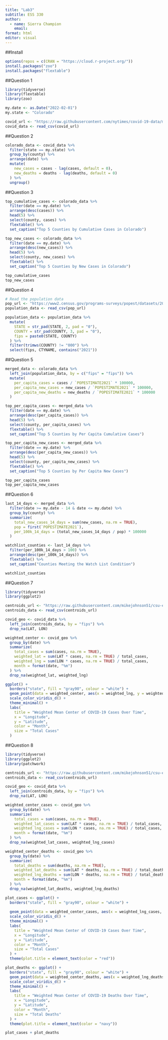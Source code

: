 ```yaml
---
title: "Lab3"
subtitle: ESS 330
author: 
  - name: Sierra Champion
    email:
format: html
editor: visual
---
```

##Install
```r
options(repos = c(CRAN = "https://cloud.r-project.org/"))
install.packages("zoo")
install.packages("flextable")
```

##Question 1
```r
library(tidyverse)
library(flextable)
library(zoo)  

my.date <- as.Date("2022-02-01")
my.state <- "Colorado"

covid_url <- "https://raw.githubusercontent.com/nytimes/covid-19-data/master/us-counties.csv"
covid_data <- read_csv(covid_url)
```

##Question 2
```r
colorado_data <- covid_data %>%
  filter(state == my.state) %>%
  group_by(county) %>%
  arrange(date) %>%
  mutate(
    new_cases = cases - lag(cases, default = 0),
    new_deaths = deaths - lag(deaths, default = 0)
  ) %>%
  ungroup()
```

##Question 3
```r

top_cumulative_cases <- colorado_data %>%
  filter(date == my.date) %>%
  arrange(desc(cases)) %>%
  head(5) %>%
  select(county, cases) %>%
  flextable() %>%
  set_caption("Top 5 Counties by Cumulative Cases in Colorado")

top_new_cases <- colorado_data %>%
  filter(date == my.date) %>%
  arrange(desc(new_cases)) %>%
  head(5) %>%
  select(county, new_cases) %>%
  flextable() %>%
  set_caption("Top 5 Counties by New Cases in Colorado")

top_cumulative_cases
top_new_cases
```

##Question 4
```r

# Read the population data
pop_url <- "https://www2.census.gov/programs-surveys/popest/datasets/2020-2021/counties/totals/co-est2021-alldata.csv"
population_data <- read_csv(pop_url)

population_data <- population_data %>%
  mutate(
    STATE = str_pad(STATE, 2, pad = "0"),
    COUNTY = str_pad(COUNTY, 3, pad = "0"),
    fips = paste0(STATE, COUNTY)
  ) %>%
  filter(trimws(COUNTY) != "000") %>%  
  select(fips, CTYNAME, contains("2021"))  
```


##Question 5
```r

merged_data <- colorado_data %>%
  left_join(population_data, by = c("fips" = "fips")) %>%
  mutate(
    per_capita_cases = cases / `POPESTIMATE2021` * 100000,
    per_capita_new_cases = new_cases / `POPESTIMATE2021` * 100000,
    per_capita_new_deaths = new_deaths / `POPESTIMATE2021` * 100000
  )

top_per_capita_cases <- merged_data %>%
  filter(date == my.date) %>%
  arrange(desc(per_capita_cases)) %>%
  head(5) %>%
  select(county, per_capita_cases) %>%
  flextable() %>%
  set_caption("Top 5 Counties by Per Capita Cumulative Cases")

top_per_capita_new_cases <- merged_data %>%
  filter(date == my.date) %>%
  arrange(desc(per_capita_new_cases)) %>%
  head(5) %>%
  select(county, per_capita_new_cases) %>%
  flextable() %>%
  set_caption("Top 5 Counties by Per Capita New Cases")

top_per_capita_cases
top_per_capita_new_cases

```
##Question 6
```r

last_14_days <- merged_data %>%
  filter(date >= my.date - 14 & date <= my.date) %>%
  group_by(county) %>%
  summarize(
    total_new_cases_14_days = sum(new_cases, na.rm = TRUE),
    pop = first(`POPESTIMATE2021`),
    per_100k_14_days = (total_new_cases_14_days / pop) * 100000
  )

watchlist_counties <- last_14_days %>%
  filter(per_100k_14_days > 100) %>%
  arrange(desc(per_100k_14_days)) %>%
  flextable() %>%
  set_caption("Counties Meeting the Watch List Condition")

watchlist_counties
```

##Question 7
```r

library(tidyverse)
library(ggplot2)

centroids_url <- "https://raw.githubusercontent.com/mikejohnson51/csu-ess-330/refs/heads/main/resources/county-centroids.csv"
centroids_data <- read_csv(centroids_url)

covid_geo <- covid_data %>%
  left_join(centroids_data, by = "fips") %>%
  drop_na(LAT, LON)  

weighted_center <- covid_geo %>%
  group_by(date) %>%
  summarize(
    total_cases = sum(cases, na.rm = TRUE),
    weighted_lat = sum(LAT * cases, na.rm = TRUE) / total_cases,
    weighted_lng = sum(LON * cases, na.rm = TRUE) / total_cases,
    month = format(date, "%m")  
  ) %>%
  drop_na(weighted_lat, weighted_lng)  

ggplot() +
  borders("state", fill = "gray90", colour = "white") +  
  geom_point(data = weighted_center, aes(x = weighted_lng, y = weighted_lat, color = month, size = total_cases), alpha = 0.7) +
  scale_color_viridis_d() +  
  theme_minimal() +
  labs(
    title = "Weighted Mean Center of COVID-19 Cases Over Time",
    x = "Longitude",
    y = "Latitude",
    color = "Month",
    size = "Total Cases"
  )

```

##Question 8
```r

library(tidyverse)
library(ggplot2)
library(patchwork)

centroids_url <- "https://raw.githubusercontent.com/mikejohnson51/csu-ess-330/refs/heads/main/resources/county-centroids.csv"
centroids_data <- read_csv(centroids_url)

covid_geo <- covid_data %>%
  left_join(centroids_data, by = "fips") %>%
  drop_na(LAT, LON)  

weighted_center_cases <- covid_geo %>%
  group_by(date) %>%
  summarize(
    total_cases = sum(cases, na.rm = TRUE),
    weighted_lat_cases = sum(LAT * cases, na.rm = TRUE) / total_cases,
    weighted_lng_cases = sum(LON * cases, na.rm = TRUE) / total_cases,
    month = format(date, "%m") 
  ) %>%
  drop_na(weighted_lat_cases, weighted_lng_cases)  

weighted_center_deaths <- covid_geo %>%
  group_by(date) %>%
  summarize(
    total_deaths = sum(deaths, na.rm = TRUE),
    weighted_lat_deaths = sum(LAT * deaths, na.rm = TRUE) / total_deaths,
    weighted_lng_deaths = sum(LON * deaths, na.rm = TRUE) / total_deaths,
    month = format(date, "%m")
  ) %>%
  drop_na(weighted_lat_deaths, weighted_lng_deaths)  

plot_cases <- ggplot() +
  borders("state", fill = "gray90", colour = "white") + 
  
  geom_point(data = weighted_center_cases, aes(x = weighted_lng_cases, y = weighted_lat_cases, color = month, size = total_cases), alpha = 0.7) +
  scale_color_viridis_d() +  
  theme_minimal() +
  labs(
    title = "Weighted Mean Center of COVID-19 Cases Over Time",
    x = "Longitude",
    y = "Latitude",
    color = "Month",
    size = "Total Cases"
  ) +
  theme(plot.title = element_text(color = "red"))

plot_deaths <- ggplot() +
  borders("state", fill = "gray90", colour = "white") + 
  geom_point(data = weighted_center_deaths, aes(x = weighted_lng_deaths, y = weighted_lat_deaths, color = month, size = total_deaths), alpha = 0.7) +
  scale_color_viridis_d() +  
  theme_minimal() +
  labs(
    title = "Weighted Mean Center of COVID-19 Deaths Over Time",
    x = "Longitude",
    y = "Latitude",
    color = "Month",
    size = "Total Deaths"
  ) +
  theme(plot.title = element_text(color = "navy"))

plot_cases + plot_deaths

```
